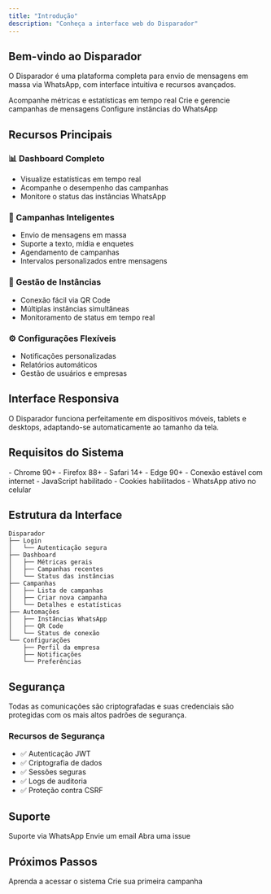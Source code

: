 ```yaml
---
title: "Introdução"
description: "Conheça a interface web do Disparador"
---
```


## Bem-vindo ao Disparador

O Disparador é uma plataforma completa para envio de mensagens em massa via WhatsApp, com interface intuitiva e recursos avançados.

<CardGroup cols={3}>
  <Card title="Dashboard" icon="chart-line" color="#16a34a">
    Acompanhe métricas e estatísticas em tempo real
  </Card>
  <Card title="Campanhas" icon="bullhorn" color="#2563eb">
    Crie e gerencie campanhas de mensagens
  </Card>
  <Card title="Automações" icon="robot" color="#7c3aed">
    Configure instâncias do WhatsApp
  </Card>
</CardGroup>

## Recursos Principais

### 📊 Dashboard Completo
- Visualize estatísticas em tempo real
- Acompanhe o desempenho das campanhas
- Monitore o status das instâncias WhatsApp

### 📨 Campanhas Inteligentes
- Envio de mensagens em massa
- Suporte a texto, mídia e enquetes
- Agendamento de campanhas
- Intervalos personalizados entre mensagens

### 🤖 Gestão de Instâncias
- Conexão fácil via QR Code
- Múltiplas instâncias simultâneas
- Monitoramento de status em tempo real

### ⚙️ Configurações Flexíveis
- Notificações personalizadas
- Relatórios automáticos
- Gestão de usuários e empresas

## Interface Responsiva

<Note>
  O Disparador funciona perfeitamente em dispositivos móveis, tablets e desktops, adaptando-se automaticamente ao tamanho da tela.
</Note>

## Requisitos do Sistema

<CardGroup cols={2}>
  <Card title="Navegadores Suportados" icon="browser">
    - Chrome 90+
    - Firefox 88+
    - Safari 14+
    - Edge 90+
  </Card>
  <Card title="Requisitos Mínimos" icon="desktop">
    - Conexão estável com internet
    - JavaScript habilitado
    - Cookies habilitados
    - WhatsApp ativo no celular
  </Card>
</CardGroup>

## Estrutura da Interface

```
Disparador
├── Login
│   └── Autenticação segura
├── Dashboard
│   ├── Métricas gerais
│   ├── Campanhas recentes
│   └── Status das instâncias
├── Campanhas
│   ├── Lista de campanhas
│   ├── Criar nova campanha
│   └── Detalhes e estatísticas
├── Automações
│   ├── Instâncias WhatsApp
│   ├── QR Code
│   └── Status de conexão
└── Configurações
    ├── Perfil da empresa
    ├── Notificações
    └── Preferências
```

## Segurança

<Warning>
  Todas as comunicações são criptografadas e suas credenciais são protegidas com os mais altos padrões de segurança.
</Warning>

### Recursos de Segurança
- ✅ Autenticação JWT
- ✅ Criptografia de dados
- ✅ Sessões seguras
- ✅ Logs de auditoria
- ✅ Proteção contra CSRF

## Suporte

<CardGroup cols={3}>
  <Card title="WhatsApp" icon="whatsapp" href="https://wa.me/5548988420158">
    Suporte via WhatsApp
  </Card>
  <Card title="Email" icon="envelope" href="mailto:suporte@chavemestragestao.com.br">
    Envie um email
  </Card>
  <Card title="GitHub" icon="github" href="https://github.com/MatheusLuisLorscheiter/Api-Evolution/issues">
    Abra uma issue
  </Card>
</CardGroup>

## Próximos Passos

<CardGroup cols={2}>
  <Card title="Fazer Login" icon="sign-in" href="/frontend/login">
    Aprenda a acessar o sistema
  </Card>
  <Card title="Primeira Campanha" icon="rocket" href="/frontend/first-campaign">
    Crie sua primeira campanha
  </Card>
</CardGroup>